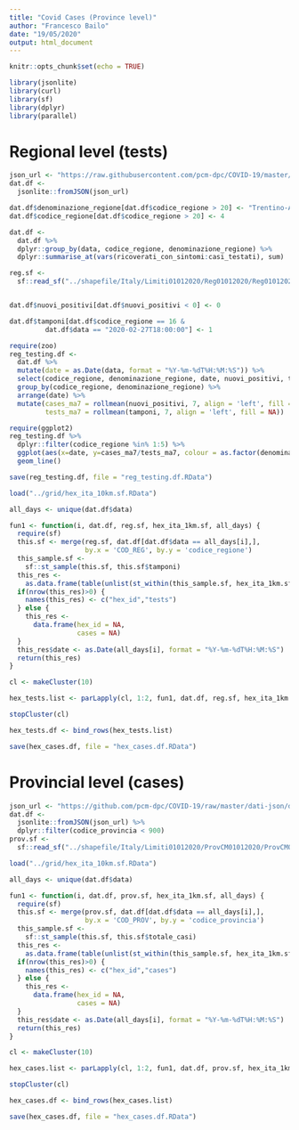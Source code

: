```yaml
---
title: "Covid Cases (Province level)"
author: "Francesco Bailo"
date: "19/05/2020"
output: html_document
---
```


```r
knitr::opts_chunk$set(echo = TRUE)
```

```r
library(jsonlite)
library(curl)
library(sf)
library(dplyr)
library(parallel)
```

# Regional level (tests)

```r
json_url <- "https://raw.githubusercontent.com/pcm-dpc/COVID-19/master/dati-json/dpc-covid19-ita-regioni.json"
dat.df <- 
  jsonlite::fromJSON(json_url)

dat.df$denominazione_regione[dat.df$codice_regione > 20] <- "Trentino-Alto Adige"
dat.df$codice_regione[dat.df$codice_regione > 20] <- 4 

dat.df <- 
  dat.df %>%
  dplyr::group_by(data, codice_regione, denominazione_regione) %>%
  dplyr::summarise_at(vars(ricoverati_con_sintomi:casi_testati), sum)

reg.sf <- 
  sf::read_sf("../shapefile/Italy/Limiti01012020/Reg01012020/Reg01012020_WGS84.shp")


dat.df$nuovi_positivi[dat.df$nuovi_positivi < 0] <- 0

dat.df$tamponi[dat.df$codice_regione == 16 &
         dat.df$data == "2020-02-27T18:00:00"] <- 1

require(zoo)
reg_testing.df <- 
  dat.df %>%
  mutate(date = as.Date(data, format = "%Y-%m-%dT%H:%M:%S")) %>%
  select(codice_regione, denominazione_regione, date, nuovi_positivi, tamponi) %>%
  group_by(codice_regione, denominazione_regione) %>%
  arrange(date) %>%
  mutate(cases_ma7 = rollmean(nuovi_positivi, 7, align = 'left', fill = NA),
         tests_ma7 = rollmean(tamponi, 7, align = 'left', fill = NA))

require(ggplot2)
reg_testing.df %>%
  dplyr::filter(codice_regione %in% 1:5) %>%
  ggplot(aes(x=date, y=cases_ma7/tests_ma7, colour = as.factor(denominazione_regione))) +
  geom_line()

save(reg_testing.df, file = "reg_testing.df.RData")

```

```r
load("../grid/hex_ita_10km.sf.RData")
```

```r
all_days <- unique(dat.df$data)

fun1 <- function(i, dat.df, reg.sf, hex_ita_1km.sf, all_days) {
  require(sf)
  this.sf <- merge(reg.sf, dat.df[dat.df$data == all_days[i],], 
                   by.x = 'COD_REG', by.y = 'codice_regione')
  this_sample.sf <- 
    sf::st_sample(this.sf, this.sf$tamponi)
  this_res <- 
    as.data.frame(table(unlist(st_within(this_sample.sf, hex_ita_1km.sf))))
  if(nrow(this_res)>0) {
    names(this_res) <- c("hex_id","tests")
  } else {
    this_res <- 
      data.frame(hex_id = NA, 
                 cases = NA)
  }
  this_res$date <- as.Date(all_days[i], format = "%Y-%m-%dT%H:%M:%S")
  return(this_res)
}

cl <- makeCluster(10)

hex_tests.list <- parLapply(cl, 1:2, fun1, dat.df, reg.sf, hex_ita_1km.sf, all_days)

stopCluster(cl)

hex_tests.df <- bind_rows(hex_tests.list)

save(hex_cases.df, file = "hex_cases.df.RData")

```

# Provincial level (cases)

```r
json_url <- "https://github.com/pcm-dpc/COVID-19/raw/master/dati-json/dpc-covid19-ita-province.json"
dat.df <- 
  jsonlite::fromJSON(json_url) %>% 
  dplyr::filter(codice_provincia < 900)
prov.sf <- 
  sf::read_sf("../shapefile/Italy/Limiti01012020/ProvCM01012020/ProvCM01012020_WGS84.shp")
```

```r
load("../grid/hex_ita_10km.sf.RData")
```

```r
all_days <- unique(dat.df$data)

fun1 <- function(i, dat.df, prov.sf, hex_ita_1km.sf, all_days) {
  require(sf)
  this.sf <- merge(prov.sf, dat.df[dat.df$data == all_days[i],], 
                   by.x = 'COD_PROV', by.y = 'codice_provincia')
  this_sample.sf <- 
    sf::st_sample(this.sf, this.sf$totale_casi)
  this_res <- 
    as.data.frame(table(unlist(st_within(this_sample.sf, hex_ita_1km.sf))))
  if(nrow(this_res)>0) {
    names(this_res) <- c("hex_id","cases")
  } else {
    this_res <- 
      data.frame(hex_id = NA, 
                 cases = NA)
  }
  this_res$date <- as.Date(all_days[i], format = "%Y-%m-%dT%H:%M:%S")
  return(this_res)
}

cl <- makeCluster(10)

hex_cases.list <- parLapply(cl, 1:2, fun1, dat.df, prov.sf, hex_ita_1km.sf, all_days)

stopCluster(cl)

hex_cases.df <- bind_rows(hex_cases.list)

save(hex_cases.df, file = "hex_cases.df.RData")

```

